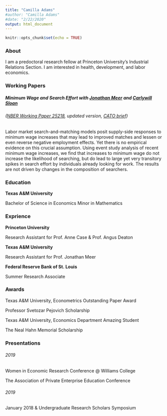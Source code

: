 ```yaml
---
title: "Camilla Adams"
#author: "Camilla Adams"
#date: "2/22/2020"
output: html_document
---
```



```r
knitr::opts_chunk$set(echo = TRUE)
```

### About

I am a predoctoral research fellow at Princeton University's Industrial Relations Section. I am interested in health, development, and labor economics.

### Working Papers
##### **Minimum Wage and Search Effort** *with [Jonathan Meer](http://people.tamu.edu/~jmeer/) and [Carlywill Sloan](https://carlywillsloan.com/)*
###### ([NBER Working Paper 25218](https://www.nber.org/papers/w25128), updated version, [CATO brief](https://www.cato.org/publications/research-briefs-economic-policy/minimum-wage-search-effort))
Labor market search-and-matching models posit supply-side responses to minimum wage increases that may lead to improved matches and lessen or even reverse negative employment effects. Yet there is no empirical evidence on this crucial assumption. Using event study analysis of recent minimum wage increases, we find that increases to minimum wage do not increase the likelihood of searching, but do lead to large yet very transitory spikes in search effort by individuals already looking for work. The results are not driven by changes in the composition of searchers.

### Education
**Texas A&M University**
<p>Bachelor of Science in Economics Minor in Mathematics</p>

### Exprience
**Princeton University**
<p> Research Assistant for Prof. Anne Case & Prof. Angus Deaton </p>

**Texas A&M University**
<p> Research Assistant for Prof. Jonathan Meer </p>

**Federal Reserve Bank of St. Louis**
<p> Summer Research Associate </p>

### Awards
<p> Texas A&M University, Econometrics Outstanding Paper Award </p>
<p> Professor Svetozar Pejovich Scholarship </p>
<p> Texas A&M University, Economics Department Amazing Student </p>
<p> The Neal Hahn Memorial Scholarship </p>

### Presentations
###### 2019
<p> Women in Economic Research Conference @ Williams College </p>
<p> The Association of Private Enterprise Education Conference </p>
###### 2019
<p> January 2018 & Undergraduate Research Scholars Symposium </p>
